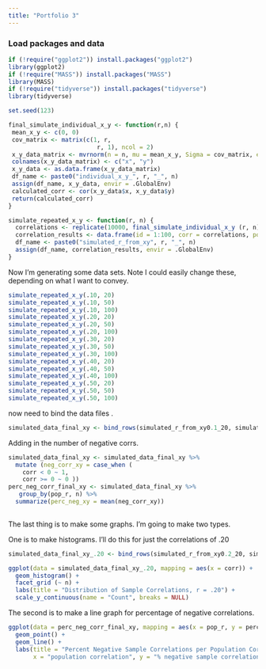 ```yaml
---
title: "Portfolio 3"
---
```



### Load packages and data

```r
if (!require("ggplot2")) install.packages("ggplot2")
library(ggplot2)
if (!require("MASS")) install.packages("MASS")
library(MASS)
if (!require("tidyverse")) install.packages("tidyverse")
library(tidyverse)
```

```r
set.seed(123)
```

```r
final_simulate_individual_x_y <- function(r,n) {
 mean_x_y <- c(0, 0)
 cov_matrix <- matrix(c(1, r, 
                         r, 1), ncol = 2)
 x_y_data_matrix <- mvrnorm(n = n, mu = mean_x_y, Sigma = cov_matrix, empirical = FALSE)
 colnames(x_y_data_matrix) <- c("x", "y")
 x_y_data <- as.data.frame(x_y_data_matrix)
 df_name <- paste0("individual_x_y_", r, "_", n)
 assign(df_name, x_y_data, envir = .GlobalEnv) 
 calculated_corr <- cor(x_y_data$x, x_y_data$y)
 return(calculated_corr)
} 
```


```r
simulate_repeated_x_y <- function(r, n) {
  correlations <- replicate(10000, final_simulate_individual_x_y (r, n))
  correlation_results <- data.frame(id = 1:100, corr = correlations, pop_r = r, n = n)
  df_name <- paste0("simulated_r_from_xy", r, "_", n)
  assign(df_name, correlation_results, envir = .GlobalEnv) 
}

```

Now I'm generating some data sets. Note I could easily change these, depending on what I want to convey.

```r
simulate_repeated_x_y(.10, 20)
simulate_repeated_x_y(.10, 50)
simulate_repeated_x_y(.10, 100)
simulate_repeated_x_y(.20, 20)
simulate_repeated_x_y(.20, 50)
simulate_repeated_x_y(.20, 100)
simulate_repeated_x_y(.30, 20)
simulate_repeated_x_y(.30, 50)
simulate_repeated_x_y(.30, 100)
simulate_repeated_x_y(.40, 20)
simulate_repeated_x_y(.40, 50)
simulate_repeated_x_y(.40, 100)
simulate_repeated_x_y(.50, 20)
simulate_repeated_x_y(.50, 50)
simulate_repeated_x_y(.50, 100)

```

now need to bind the data files .

```r
simulated_data_final_xy <- bind_rows(simulated_r_from_xy0.1_20, simulated_r_from_xy0.1_50, simulated_r_from_xy0.1_100, simulated_r_from_xy0.2_20, simulated_r_from_xy0.2_50, simulated_r_from_xy0.2_100, simulated_r_from_xy0.3_20, simulated_r_from_xy0.3_50, simulated_r_from_xy0.3_100, simulated_r_from_xy0.4_20, simulated_r_from_xy0.4_50, simulated_r_from_xy0.4_100, simulated_r_from_xy0.5_20, simulated_r_from_xy0.5_50, simulated_r_from_xy0.5_100)

```

Adding in the number of negative corrs. 


```r
simulated_data_final_xy <- simulated_data_final_xy %>%
  mutate (neg_corr_xy = case_when (
    corr < 0 ~ 1, 
    corr >= 0 ~ 0 ))
perc_neg_corr_final_xy <- simulated_data_final_xy %>%
   group_by(pop_r, n) %>%
  summarize(perc_neg_xy = mean(neg_corr_xy))
  
```


The last thing is to make some graphs. I'm going to make two types.

One is to make histograms. I'll do this for just the correlations of .20

```r
simulated_data_final_xy_.20 <- bind_rows(simulated_r_from_xy0.2_20, simulated_r_from_xy0.2_50, simulated_r_from_xy0.2_100)
```

```r
ggplot(data = simulated_data_final_xy_.20, mapping = aes(x = corr)) +
  geom_histogram() + 
  facet_grid (~ n) +
  labs(title = "Distribution of Sample Correlations, r = .20") +
  scale_y_continuous(name = "Count", breaks = NULL)
```


The second is to make a line graph for percentage of negative correlations. 

```r
ggplot(data = perc_neg_corr_final_xy, mapping = aes(x = pop_r, y = perc_neg_xy, group = n, color = factor(n))) +
  geom_point() +
  geom_line() +
  labs(title = "Percent Negative Sample Correlations per Population Correlation and n",
       x = "population correlation", y = "% negative sample correlations", color = "n")
```


